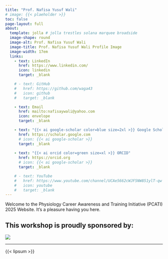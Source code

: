 ```yaml
---
title: "Prof. Nafisa Yusuf Wali"
# image: {{< plaeholder >}}
toc: false
page-layout: full
about: 
  template: jolla # jolla trestles solana marquee broadside
  image-shape: round
  image-alt: Prof. Nafisa Yusuf Wali
  image-title: Prof. Nafisa Yusuf Wali Profile Image
  image-width: 17em
  links:
    - text: LinkedIn
      href: https://www.linkedin.com/
      icon: linkedin
      target: _blank

    # - text: GitHub
    #   href: https://github.com/waga43
    #   icon: github
    #   target: _blank

    - text: Email
      href: mailto:nafisaywali@yahoo.com
      icon: envelope
      target: _blank

    - text: "{{< ai google-scholar color=blue size=2xl >}} Google Scholar"
      href: https://scholar.google.com
      # icon: {{< ai google-scholar >}}
      target: _blank
    
    - text: "{{< ai orcid color=green size=xl >}} ORCID"
      href: https://orcid.org
      # icon: {{< ai google-scholar >}}
      target: _blank

    # - text: YouTube
    #   href: https://www.youtube.com/channel/UCAe5662cWJF5NW851ylT-qw
    #   icon: youtube
    #   target: _blank
---
```



Welcome to the Physiology Career Awareness and Training Initiative (PCATI) 2025 Website. It's a pleasure having you here.

**This workshop is proudly sponsored by:**
---

![](assets\the-physiological-society-logo.png)

---

{{< lipsum >}}